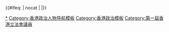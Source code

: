 {{Navbox
|name=香港特別行政區第一屆立法會議員
|image=[[File:Legco.svg|100px]]
|title=[[第一屆香港立法會|香港特別行政區第一屆立法會議員（1998年至2000年）]]
|bodyclass = hlist
|group1=地方選區
|list1=
{{Navbox subgroup
   |group1 = [[香港島選區|香港島]]
   |list1 =  
* [[李柱銘]]
* [[楊森 (1947年)|楊森]]
* [[程介南]]
* [[陸恭蕙]] 
   |group2 = [[九龍西]]
   |list2  = 
* [[劉千石]]
* [[涂謹申]]
* [[曾鈺成]]
   |group3 = [[九龍東]]
   |list3  =
* [[司徒華]]
* [[李華明]]
* [[陳婉嫻]] 
   |group4 = [[新界西]]
   |list4  = 
* [[李永達]]
* [[何俊仁]]
* [[譚耀宗]]
* [[李卓人]]
* [[梁耀忠]] 
   |group5 = [[新界東]]
   |list5  = 
* [[劉慧卿]]
* [[何秀蘭]]
* [[鄭家富]]
* [[黃宏發]]
* [[劉江華]] 
  }}
| group2= [[功能界別]]
| list2 = {{Navbox subgroup
   |group2 = 工商金融 
   |list2  = 
* [[陳智思]]
* [[劉健儀]]
* [[夏佳理]]
* [[丁午壽]]
* [[楊孝華]]
* [[田北俊]]
* [[黃宜弘]]
* [[呂明華]]
* [[李國寶]]
* <s>[[詹培忠]]</s>{{to}}[[馮志堅]]
* [[許長青]]
* [[梁劉柔芬]]
* [[周梁淑怡]]
   |group3 = 專業界別
   |list3  = 
* [[張文光]]
* [[吳靄儀]]
* [[李家祥 (1953年)|李家祥]]
* [[梁智鴻]]
* [[何敏嘉]]
* [[何鍾泰]]
* [[何承天 (香港)|何承天]]
* [[單仲偕]]
   |group4 = 社會服務
   |list4  = 
* <s>[[張永森]]</s>
* <s>[[鄧兆棠]]</s>{{to}}[[鄧兆棠]]
* [[劉皇發]]
* [[黃容根]]
* [[陳榮燦]]
* [[李啟明 (1937年)|李啟明]]
* [[陳國強 (工聯會)|陳國強]]
* [[羅致光]]
* [[霍震霆]]
   }}
| group3 = [[選舉委員會 (香港)|選舉委員會]]
| list3  = {{font color|bg=#F8D000|text=范徐麗泰|link=范徐麗泰}}* [[吳亮星]]* [[吳清輝]]* [[劉漢銓]]* [[朱幼麟]]
* [[馬逢國]]
* [[楊耀忠]]* [[陳鑑林]]* [[蔡素玉]]
* [[何世柱]]
|below = 「{{font color|bg=#F8D000|text=黃底色}}」為[[香港立法會主席|立法會主席]]；「<s>刪除線</s>」代表該議員請辭或被褫奪資格；「{{to}}」為同一議席的前任和繼任議員
}}<noinclude>
[[Category:第一届香港立法会议员|*]]
[[Category:香港政治人物导航模板]]
[[Category:香港政治模板]]
</noinclude><includeonly>{{#ifeq: {{{1|}}} | nocat | |[[Category:第一屆香港立法會議員]]}}</includeonly>